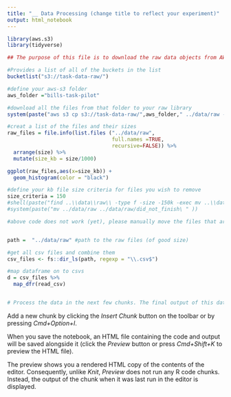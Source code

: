 ```yaml
---
title: "__ Data Processing (change title to reflect your experiment)"
output: html_notebook
---
```



```r
library(aws.s3)
library(tidyverse)

## The purpose of this file is to download the raw data objects from AWS and to put them in a local data folder. Following that, please process the raw data files until ONE SINGLE .csv file is produced. This final .csv should contain one trial per line. 

#Provides a list of all of the buckets in the list 
bucketlist("s3://task-data-raw/")

#define your aws-s3 folder
aws_folder ="bills-task-pilot"

#download all the files from that folder to your raw library 
system(paste("aws s3 cp s3://task-data-raw/",aws_folder," ../data/raw --recursive", sep = ""))

#creat a list of the files and their sizes
raw_files = file.info(list.files ("../data/raw", 
                                  full.names =TRUE, 
                                  recursive=FALSE)) %>% 
  arrange(size) %>% 
  mutate(size_kb = size/1000)

ggplot(raw_files,aes(x=size_kb)) +
  geom_histogram(color = "black") 

#define your kb file size criteria for files you wish to remove
size_criteria = 150
#shell(paste("find ..\\data\\raw\\ -type f -size -150k -exec mv ..\\data\\raw ..\\data\\raw\\did_not_finish\\+"))
#system(paste("mv ../data/raw ../data/raw/did_not_finish\ " ))

#above code does not work (yet), please manually move the files that are too small according to the histogram into the did_not_finish folder to proceed.


path =  "../data/raw" #path to the raw files (of good size)

#get all csv files and combine them
csv_files <- fs::dir_ls(path, regexp = "\\.csv$") 

#map dataframe on to csvs
d = csv_files %>% 
  map_dfr(read_csv)


# Process the data in the next few chunks. The final output of this data processing should be one long-format csv that contains one trial per line.


```

Add a new chunk by clicking the *Insert Chunk* button on the toolbar or by pressing *Cmd+Option+I*.

When you save the notebook, an HTML file containing the code and output will be saved alongside it (click the *Preview* button or press *Cmd+Shift+K* to preview the HTML file). 

The preview shows you a rendered HTML copy of the contents of the editor. Consequently, unlike *Knit*, *Preview* does not run any R code chunks. Instead, the output of the chunk when it was last run in the editor is displayed.

